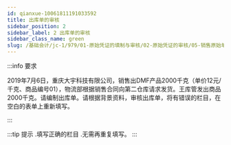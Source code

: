 ```yaml
---
id: qianxue-10061811191033592
title: 出库单的审核
sidebar_position: 2
sidebar_label: 2 出库单的审核
sidebar_class_name: green
slug: /基础会计/jc-1/979/01-原始凭证的填制与审核/02-原始凭证的审核/05-销售原始单据审核实训/qianxue-1004120948277252664/qianxue-10061811191033592/出库单的审核
---
```


:::info 要求

2019年7月6日，重庆大宇科技有限公司，销售出DMF产品2000千克（单价12元/千克、商品编号01），物流部根据销售合同向第二仓库请求发货。王库管发出商品2000千克。请编制出库单。请根据背景资料，审核出库单，将有错误的栏目，在空白的表单上重新填写。

:::

:::tip 提示
  .填写正确的栏目
  .无需再重复填写。
:::
